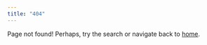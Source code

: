 ```yaml
---
title: "404"
---
```


Page not found! Perhaps, try the search or navigate back to [home](index.qmd).